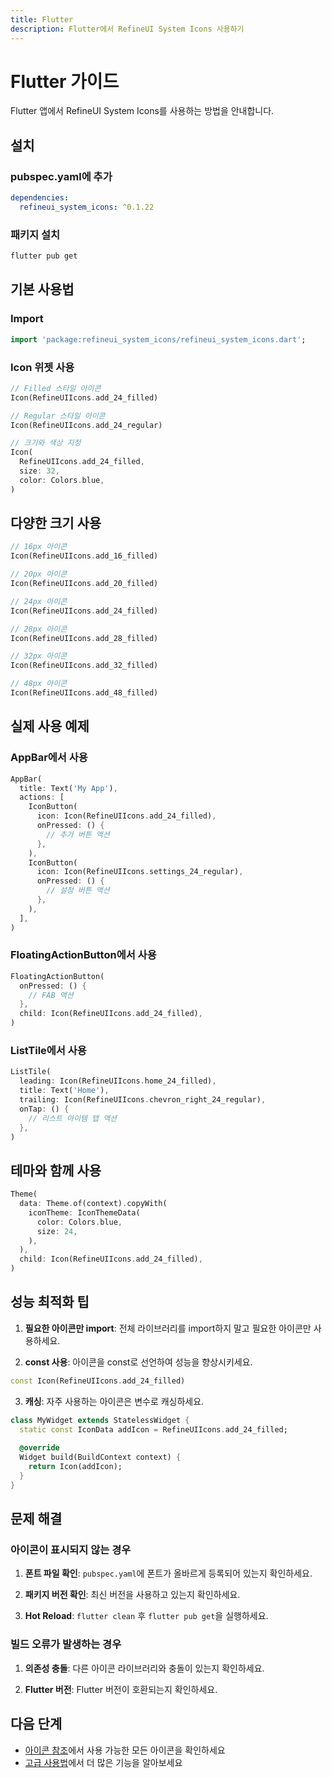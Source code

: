 ```yaml
---
title: Flutter
description: Flutter에서 RefineUI System Icons 사용하기
---
```


# Flutter 가이드

Flutter 앱에서 RefineUI System Icons를 사용하는 방법을 안내합니다.

## 설치

### pubspec.yaml에 추가

```yaml
dependencies:
  refineui_system_icons: ^0.1.22
```

### 패키지 설치

```bash
flutter pub get
```

## 기본 사용법

### Import

```dart
import 'package:refineui_system_icons/refineui_system_icons.dart';
```

### Icon 위젯 사용

```dart
// Filled 스타일 아이콘
Icon(RefineUIIcons.add_24_filled)

// Regular 스타일 아이콘
Icon(RefineUIIcons.add_24_regular)

// 크기와 색상 지정
Icon(
  RefineUIIcons.add_24_filled,
  size: 32,
  color: Colors.blue,
)
```

## 다양한 크기 사용

```dart
// 16px 아이콘
Icon(RefineUIIcons.add_16_filled)

// 20px 아이콘
Icon(RefineUIIcons.add_20_filled)

// 24px 아이콘
Icon(RefineUIIcons.add_24_filled)

// 28px 아이콘
Icon(RefineUIIcons.add_28_filled)

// 32px 아이콘
Icon(RefineUIIcons.add_32_filled)

// 48px 아이콘
Icon(RefineUIIcons.add_48_filled)
```

## 실제 사용 예제

### AppBar에서 사용

```dart
AppBar(
  title: Text('My App'),
  actions: [
    IconButton(
      icon: Icon(RefineUIIcons.add_24_filled),
      onPressed: () {
        // 추가 버튼 액션
      },
    ),
    IconButton(
      icon: Icon(RefineUIIcons.settings_24_regular),
      onPressed: () {
        // 설정 버튼 액션
      },
    ),
  ],
)
```

### FloatingActionButton에서 사용

```dart
FloatingActionButton(
  onPressed: () {
    // FAB 액션
  },
  child: Icon(RefineUIIcons.add_24_filled),
)
```

### ListTile에서 사용

```dart
ListTile(
  leading: Icon(RefineUIIcons.home_24_filled),
  title: Text('Home'),
  trailing: Icon(RefineUIIcons.chevron_right_24_regular),
  onTap: () {
    // 리스트 아이템 탭 액션
  },
)
```

## 테마와 함께 사용

```dart
Theme(
  data: Theme.of(context).copyWith(
    iconTheme: IconThemeData(
      color: Colors.blue,
      size: 24,
    ),
  ),
  child: Icon(RefineUIIcons.add_24_filled),
)
```

## 성능 최적화 팁

1. **필요한 아이콘만 import**: 전체 라이브러리를 import하지 말고 필요한 아이콘만 사용하세요.

2. **const 사용**: 아이콘을 const로 선언하여 성능을 향상시키세요.

```dart
const Icon(RefineUIIcons.add_24_filled)
```

3. **캐싱**: 자주 사용하는 아이콘은 변수로 캐싱하세요.

```dart
class MyWidget extends StatelessWidget {
  static const IconData addIcon = RefineUIIcons.add_24_filled;
  
  @override
  Widget build(BuildContext context) {
    return Icon(addIcon);
  }
}
```

## 문제 해결

### 아이콘이 표시되지 않는 경우

1. **폰트 파일 확인**: `pubspec.yaml`에 폰트가 올바르게 등록되어 있는지 확인하세요.

2. **패키지 버전 확인**: 최신 버전을 사용하고 있는지 확인하세요.

3. **Hot Reload**: `flutter clean` 후 `flutter pub get`을 실행하세요.

### 빌드 오류가 발생하는 경우

1. **의존성 충돌**: 다른 아이콘 라이브러리와 충돌이 있는지 확인하세요.

2. **Flutter 버전**: Flutter 버전이 호환되는지 확인하세요.

## 다음 단계

- [아이콘 참조](/icons/)에서 사용 가능한 모든 아이콘을 확인하세요
- [고급 사용법](/advanced/)에서 더 많은 기능을 알아보세요
